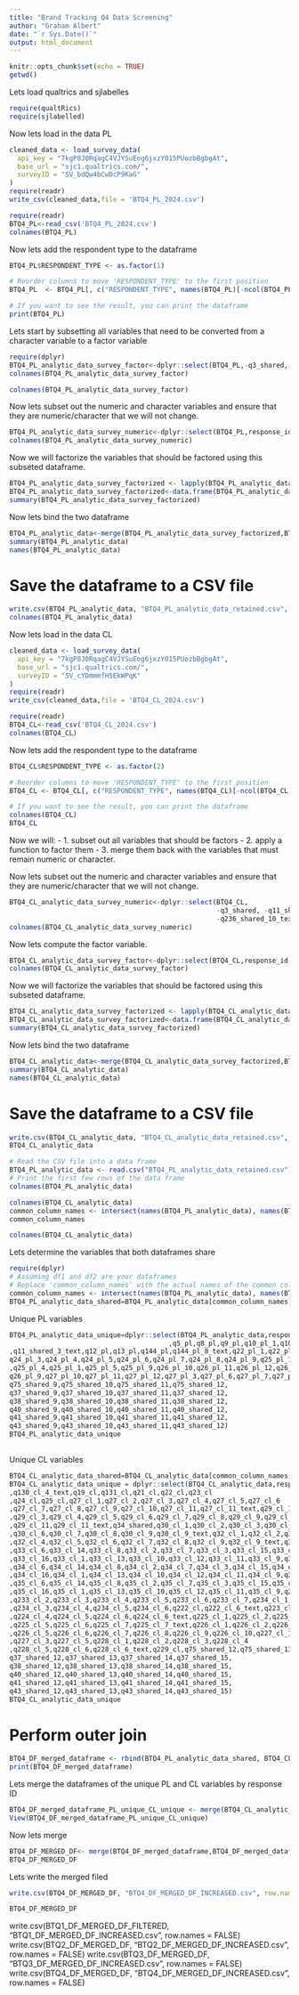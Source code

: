 ```yaml
---
title: "Brand Tracking Q4 Data Screening"
author: "Graham Albert"
date: "`r Sys.Date()`"
output: html_document
---
```




```r
knitr::opts_chunk$set(echo = TRUE)
getwd()
```


Lets load qualtrics and sjlabelles
```r
require(qualtRics)
require(sjlabelled)
```

Now lets load in the data PL
```r
cleaned_data <- load_survey_data(
  api_key = "7kgP8J0RqagC4VJYSuEog6jxzY015PUozbBgbgAt",
  base_url = "sjc1.qualtrics.com/",
  surveyID = "SV_bdQw4bCwDcP9KaG"
)
require(readr)
write_csv(cleaned_data,file = 'BTQ4_PL_2024.csv')

```

```r
require(readr)
BTQ4_PL<-read_csv('BTQ4_PL_2024.csv')
colnames(BTQ4_PL)
```


Now lets add the respondent type to the dataframe
```r
BTQ4_PL$RESPONDENT_TYPE <- as.factor(1)

# Reorder columns to move 'RESPONDENT_TYPE' to the first position
BTQ4_PL  <- BTQ4_PL[, c("RESPONDENT_TYPE", names(BTQ4_PL)[-ncol(BTQ4_PL)])]

# If you want to see the result, you can print the dataframe
print(BTQ4_PL)

```



Lets start by subsetting all variables that need to be converted from a character variable to a factor variable
```r
require(dplyr)
BTQ4_PL_analytic_data_survey_factor<-dplyr::select(BTQ4_PL,-q3_shared,-q8_pl,-q9_pl, -q11_shared_3_text,-q17_shared_6_text,-q19_shared_9_text,-q144_pl_8_text,-q20_shared,-q236_shared_10_text,-q237_shared_7_text,-q65_shared,-q67_shared)
colnames(BTQ4_PL_analytic_data_survey_factor)
```


```R
colnames(BTQ4_PL_analytic_data_survey_factor)
```

Now lets subset out the numeric and character variables and ensure that they are numeric/character that we will not change.
```r
BTQ4_PL_analytic_data_survey_numeric<-dplyr::select(BTQ4_PL,response_id,q3_shared,q8_pl,q9_pl, q11_shared_3_text,q17_shared_6_text,q19_shared_9_text,q144_pl_8_text,q20_shared,q236_shared_10_text,q237_shared_7_text,q65_shared,q67_shared)
colnames(BTQ4_PL_analytic_data_survey_numeric)
```


Now we will factorize the variables that should be factored using this subseted dataframe. 
```r
BTQ4_PL_analytic_data_survey_factorized <- lapply(BTQ4_PL_analytic_data_survey_factor, function(x) as.factor(as.character(x)))
BTQ4_PL_analytic_data_survey_factorized<-data.frame(BTQ4_PL_analytic_data_survey_factorized) 
summary(BTQ4_PL_analytic_data_survey_factorized)
```

Now lets bind the two dataframe
```r
BTQ4_PL_analytic_data<-merge(BTQ4_PL_analytic_data_survey_factorized,BTQ4_PL_analytic_data_survey_numeric,by="response_id")
summary(BTQ4_PL_analytic_data)
names(BTQ4_PL_analytic_data)
```

# Save the dataframe to a CSV file
```r
write.csv(BTQ4_PL_analytic_data, "BTQ4_PL_analytic_data_retained.csv", row.names = FALSE)
colnames(BTQ4_PL_analytic_data)
```





Now lets load in the data CL
```r
cleaned_data <- load_survey_data(
  api_key = "7kgP8J0RqagC4VJYSuEog6jxzY015PUozbBgbgAt",
  base_url = "sjc1.qualtrics.com/",
  surveyID = "SV_cYDmmmfH5EkWPqK"
)
require(readr)
write_csv(cleaned_data,file = 'BTQ4_CL_2024.csv')
```



```r
require(readr)
BTQ4_CL<-read_csv('BTQ4_CL_2024.csv')
colnames(BTQ4_CL)
```

Now lets add the respondent type to the dataframe
```r
BTQ4_CL$RESPONDENT_TYPE <- as.factor(2)

# Reorder columns to move 'RESPONDENT_TYPE' to the first position
BTQ4_CL <- BTQ4_CL[, c("RESPONDENT_TYPE", names(BTQ4_CL)[-ncol(BTQ4_CL)])]

# If you want to see the result, you can print the dataframe
colnames(BTQ4_CL)
BTQ4_CL
```






Now we will:
- 1. subset out all variables that should be factors
- 2. apply a function to factor them
- 3. merge them back with the variables that must remain numeric or character.


Now lets subset out the numeric and character variables and ensure that they are numeric/character that we will not change.
```r
BTQ4_CL_analytic_data_survey_numeric<-dplyr::select(BTQ4_CL,
                                                    -q3_shared, -q11_shared_3_text,-q17_shared_6_text,-q19_shared_9_text,-q130_cl_4_text,-q20_shared,-q19_cl,-q131_cl,-q23_cl,-q24_cl,-q25_cl,-q27_cl_11_text,-q30_cl_9_text,
                                                    -q236_shared_10_text,-q237_shared_7_text,-q222_cl_6_text,-q224_cl_6_text,-q225_cl_7_text,-q228_cl_6_text,-q65_shared,-q67_shared)
colnames(BTQ4_CL_analytic_data_survey_numeric)
```



Now lets compute the factor variable.
```r
BTQ4_CL_analytic_data_survey_factor<-dplyr::select(BTQ4_CL,response_id,q3_shared,q11_shared_3_text,q17_shared_6_text,q19_shared_9_text,q130_cl_4_text,q20_shared,q19_cl,q131_cl,q23_cl,q24_cl,q25_cl,q27_cl_11_text,q30_cl_9_text,q236_shared_10_text,q237_shared_7_text,q222_cl_6_text,q224_cl_6_text,q225_cl_7_text,q228_cl_6_text,q65_shared,q67_shared)
colnames(BTQ4_CL_analytic_data_survey_factor)
```

Now we will factorize the variables that should be factored using this subseted dataframe. 
```r
BTQ4_CL_analytic_data_survey_factorized <- lapply(BTQ4_CL_analytic_data_survey_factor, function(x) as.factor(as.character(x)))
BTQ4_CL_analytic_data_survey_factorized<-data.frame(BTQ4_CL_analytic_data_survey_factorized) 
summary(BTQ4_CL_analytic_data_survey_factorized)
```

Now lets bind the two dataframe
```r
BTQ4_CL_analytic_data<-merge(BTQ4_CL_analytic_data_survey_factorized,BTQ4_CL_analytic_data_survey_numeric,by="response_id")
summary(BTQ4_CL_analytic_data)
names(BTQ4_CL_analytic_data)
```

# Save the dataframe to a CSV file
```r
write.csv(BTQ4_CL_analytic_data, "BTQ4_CL_analytic_data_retained.csv", row.names = FALSE)
BTQ4_CL_analytic_data
```


```r
# Read the CSV file into a data frame
BTQ4_PL_analytic_data <- read.csv("BTQ4_PL_analytic_data_retained.csv")
# Print the first few rows of the data frame
colnames(BTQ4_PL_analytic_data)
```


```r
colnames(BTQ4_CL_analytic_data)
common_column_names <- intersect(names(BTQ4_PL_analytic_data), names(BTQ4_CL_analytic_data))
common_column_names
```


```r
colnames(BTQ4_CL_analytic_data)
```



Lets determine the variables that both dataframes share
```r
require(dplyr)
# Assuming df1 and df2 are your dataframes
# Replace 'common_column_names' with the actual names of the common columns
common_column_names <- intersect(names(BTQ4_PL_analytic_data), names(BTQ4_CL_analytic_data))
BTQ4_PL_analytic_data_shared=BTQ4_PL_analytic_data[common_column_names]
```

Unique PL variables

```r
BTQ4_PL_analytic_data_unique=dplyr::select(BTQ4_PL_analytic_data,response_id,
                                        ,q5_pl,q8_pl,q9_pl,q10_pl_1,q10_pl_2,q10_pl_3,q10_pl_4,
,q11_shared_3_text,q12_pl,q13_pl,q144_pl,q144_pl_8_text,q22_pl_1,q22_pl_2,q22_pl_3,q22_pl_4,q22_pl_5,q22_pl_6,q22_pl_7,q22_pl_8,q22_pl_9,q24_pl_1,q24_pl_2,
q24_pl_3,q24_pl_4,q24_pl_5,q24_pl_6,q24_pl_7,q24_pl_8,q24_pl_9,q25_pl_10,q25_pl_11,q25_pl_12,q25_pl_3,q25_pl_6,q25_pl_7,q25_pl_8,q25_pl_2,q25_pl_15,q25_pl_14,q25_pl_13,
,q25_pl_4,q25_pl_1,q25_pl_5,q25_pl_9,q26_pl_10,q26_pl_11,q26_pl_12,q26_pl_3,q26_pl_6,q26_pl_7,q26_pl_8,q26_pl_2,q26_pl_15,q26_pl_14,q26_pl_13,q26_pl_4,q26_pl_1,q26_pl_5,
q26_pl_9,q27_pl_10,q27_pl_11,q27_pl_12,q27_pl_3,q27_pl_6,q27_pl_7,q27_pl_8,q27_pl_2,q27_pl_15,q27_pl_14,q27_pl_13,q27_pl_4,q27_pl_1,q27_pl_5,q27_pl_9,q233_pl_1,q233_pl_2,q233_pl_3,q233_pl_4,q233_pl_5,q234_pl_1,q234_pl_2,q234_pl_3,q234_pl_4,q234_pl_5,q234_pl_6,
q75_shared_9,q75_shared_10,q75_shared_11,q75_shared_12,
q37_shared_9,q37_shared_10,q37_shared_11,q37_shared_12,
q38_shared_9,q38_shared_10,q38_shared_11,q38_shared_12,
q40_shared_9,q40_shared_10,q40_shared_11,q40_shared_12,
q41_shared_9,q41_shared_10,q41_shared_11,q41_shared_12,
q43_shared_9,q43_shared_10,q43_shared_11,q43_shared_12)                         
BTQ4_PL_analytic_data_unique                                           
                                        
```

Unique CL variables
```r
BTQ4_CL_analytic_data_shared=BTQ4_CL_analytic_data[common_column_names]
BTQ4_CL_analytic_data_unique = dplyr::select(BTQ4_CL_analytic_data,response_id,q6_cl,q7_cl,q8_cl,q130_cl
,q130_cl_4_text,q19_cl,q131_cl,q21_cl,q22_cl,q23_cl
,q24_cl,q25_cl,q27_cl_1,q27_cl_2,q27_cl_3,q27_cl_4,q27_cl_5,q27_cl_6
,q27_cl_7,q27_cl_8,q27_cl_9,q27_cl_10,q27_cl_11,q27_cl_11_text,q29_cl_1,q29_cl_2
,q29_cl_3,q29_cl_4,q29_cl_5,q29_cl_6,q29_cl_7,q29_cl_8,q29_cl_9,q29_cl_10
,q29_cl_11,q29_cl_11_text,q34_shared,q30_cl_1,q30_cl_2,q30_cl_3,q30_cl_4,q30_cl_5
,q30_cl_6,q30_cl_7,q30_cl_8,q30_cl_9,q30_cl_9_text,q32_cl_1,q32_cl_2,q32_cl_3
,q32_cl_4,q32_cl_5,q32_cl_6,q32_cl_7,q32_cl_8,q32_cl_9,q32_cl_9_text,q33_cl_5
,q33_cl_6,q33_cl_14,q33_cl_8,q33_cl_2,q33_cl_7,q33_cl_3,q33_cl_15,q33_cl_17
,q33_cl_16,q33_cl_1,q33_cl_13,q33_cl_10,q33_cl_12,q33_cl_11,q33_cl_9,q34_cl_5
,q34_cl_6,q34_cl_14,q34_cl_8,q34_cl_2,q34_cl_7,q34_cl_3,q34_cl_15,q34_cl_17
,q34_cl_16,q34_cl_1,q34_cl_13,q34_cl_10,q34_cl_12,q34_cl_11,q34_cl_9,q35_cl_5
,q35_cl_6,q35_cl_14,q35_cl_8,q35_cl_2,q35_cl_7,q35_cl_3,q35_cl_15,q35_cl_17
,q35_cl_16,q35_cl_1,q35_cl_13,q35_cl_10,q35_cl_12,q35_cl_11,q35_cl_9,q233_cl_1
,q233_cl_2,q233_cl_3,q233_cl_4,q233_cl_5,q233_cl_6,q233_cl_7,q234_cl_1,q234_cl_2
,q234_cl_3,q234_cl_4,q234_cl_5,q234_cl_6,q222_cl,q222_cl_6_text,q223_cl,q224_cl_1,q224_cl_2,q224_cl_3
,q224_cl_4,q224_cl_5,q224_cl_6,q224_cl_6_text,q225_cl_1,q225_cl_2,q225_cl_3,q225_cl_4
,q225_cl_5,q225_cl_6,q225_cl_7,q225_cl_7_text,q226_cl_1,q226_cl_2,q226_cl_3,q226_cl_4
,q226_cl_5,q226_cl_6,q226_cl_7,q226_cl_8,q226_cl_9,q226_cl_10,q227_cl_1,q227_cl_2,q227_cl_3,q227_cl_4
,q227_cl_3,q227_cl_5,q228_cl_1,q228_cl_2,q228_cl_3,q228_cl_4
,q228_cl_5,q228_cl_6,q228_cl_6_text,q229_cl,q75_shared_12,q75_shared_13,q75_shared_14,q75_shared_15,
q37_shared_12,q37_shared_13,q37_shared_14,q37_shared_15,
q38_shared_12,q38_shared_13,q38_shared_14,q38_shared_15,
q40_shared_12,q40_shared_13,q40_shared_14,q40_shared_15,
q41_shared_12,q41_shared_13,q41_shared_14,q41_shared_15,
q43_shared_12,q43_shared_13,q43_shared_14,q43_shared_15)
BTQ4_CL_analytic_data_unique
```






# Perform outer join
```r
BTQ4_DF_merged_dataframe <- rbind(BTQ4_PL_analytic_data_shared, BTQ4_CL_analytic_data_shared)
print(BTQ4_DF_merged_dataframe)
```

Lets merge the dataframes of the unique PL and CL variables by response ID
```r
BTQ4_DF_merged_dataframe_PL_unique_CL_unique <- merge(BTQ4_CL_analytic_data_unique,BTQ4_PL_analytic_data_unique,by="response_id",all.x = TRUE, all.y = TRUE)
View(BTQ4_DF_merged_dataframe_PL_unique_CL_unique)
```


Now lets merge 
```r
BTQ4_DF_MERGED_DF<- merge(BTQ4_DF_merged_dataframe,BTQ4_DF_merged_dataframe_PL_unique_CL_unique,by="response_id")
BTQ4_DF_MERGED_DF
```
Lets write the merged filed
```r
write.csv(BTQ4_DF_MERGED_DF, "BTQ4_DF_MERGED_DF_INCREASED.csv", row.names = FALSE)
```

```r
BTQ4_DF_MERGED_DF
```

write.csv(BTQ1_DF_MERGED_DF_FILTERED, "BTQ1_DF_MERGED_DF_INCREASED.csv", row.names = FALSE)
write.csv(BTQ2_DF_MERGED_DF, "BTQ2_DF_MERGED_DF_INCREASED.csv", row.names = FALSE)
write.csv(BTQ3_DF_MERGED_DF, "BTQ3_DF_MERGED_DF_INCREASED.csv", row.names = FALSE)
write.csv(BTQ4_DF_MERGED_DF, "BTQ4_DF_MERGED_DF_INCREASED.csv", row.names = FALSE)
